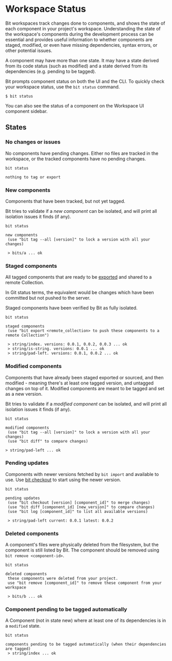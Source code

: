 # Workspace Status

Bit workspaces track changes done to components, and shows the state of each component in your project's workspace.
Understanding the state of the workspace's components during the development process can be essential and provides useful information to whether components are staged, modified, 
or even have missing dependencies, syntax errors, or other potential issues.

A component may have more than one state. It may have a state derived from its code status (such as modified) and a state derived from its dependencies (e.g. pending to be tagged).

Bit prompts component status on both the UI and the CLI. To quickly check your workspace status, use the `bit status` command.

```
$ bit status
```

You can also see the status of a component on the Workspace UI component sidebar.

## States

### No changes or issues

No components have pending changes. Either no files are tracked in the workspace, or the tracked components have no pending changes.

```shell
bit status
```

```shell
nothing to tag or export
```

### New components

Components that have been tracked, but not yet tagged.

Bit tries to validate if a _new component_ can be isolated, and will print all isolation issues it finds (if any).

<!--TODO [Read more about the different isolation issues and how to resolve them](/add-and-isolate-components#isolation-errors). -->

```shell
bit status
```

```shell
new components
 (use "bit tag --all [version]" to lock a version with all your changes)

 > bits/a ... ok
```

### Staged components

All tagged components that are ready to be [exported](/reference/cli-reference#export) and shared to a remote Collection.

In Git status terms, the equivalent would be changes which have been committed but not pushed to the server.

Staged components have been verified by Bit as fully isolated.

```shell
bit status
```

```shell
staged components
 (use "bit export <remote_collection> to push these components to a remote Collection")

 > string/index. versions: 0.0.1, 0.0.2, 0.0.3 ... ok
 > string/is-string. versions: 0.0.1 ... ok
 > string/pad-left. versions: 0.0.1, 0.0.2 ... ok
```

### Modified components

Components that have already been staged exported or sourced, and then modified - meaning there's at least one tagged version, and untagged changes on top of it.
Modified components are meant to be tagged and set as a new version.

Bit tries to validate if a _modified component_ can be isolated, and will print all isolation issues it finds (if any).

<!--TODO [Read more about the different isolation issues and how to resolve them](/add-and-isolate-components#isolation-errors). -->

```shell
bit status
```

```shell
modified components
 (use "bit tag --all [version]" to lock a version with all your changes)
 (use "bit diff" to compare changes)

> string/pad-left ... ok
```

### Pending updates

Components with newer versions fetched by `bit import` and available to use. Use [bit checkout](/reference/cli-reference#checkout) to start using the newer version.

```shell
bit status
```

```shell
pending updates
 (use "bit checkout [version] [component_id]" to merge changes)
 (use "bit diff [component_id] [new_version]" to compare changes)
 (use "bit log [component_id]" to list all available versions)

 > string/pad-left current: 0.0.1 latest: 0.0.2
```

### Deleted components

A component's files were physically deleted from the filesystem, but the component is still listed by Bit. The component should be removed using `bit remove <component-id>`.

```shell
bit status
```

```shell
deleted components
 these components were deleted from your project.
 use "bit remove [component_id]" to remove these component from your workspace

 > bits/b ... ok
```

### Component pending to be tagged automatically

A Component (not in state new) where at least one of its dependencies is in a `modified` state.

```shell
bit status
```

```shell
components pending to be tagged automatically (when their dependencies are tagged)
 > string/index ... ok
```
